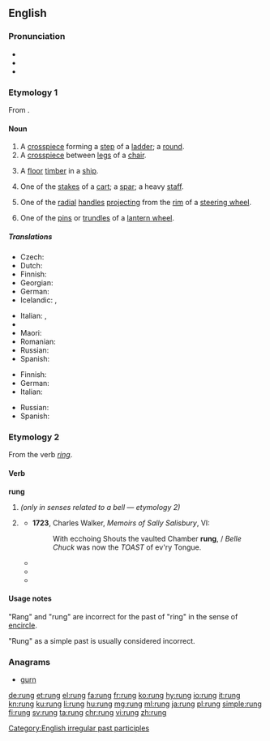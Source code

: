 {{Wikisource1911Enc|rung}}
{{also|rừng}}
==English==

===Pronunciation===
* {{IPA|/rʌŋ/}}
* {{rhymes|ʌŋ}}
* {{homophones|lang=en|wrung}}

===Etymology 1===
From {{etyl|ang|en}} {{term|hrung|lang=ang}}.

====Noun====
{{en-noun}}

# A [[crosspiece]] forming a [[step]] of a [[ladder]]; a [[round]].
# A [[crosspiece]] between [[leg]]s of a [[chair]].
# {{context|nautical|dated|lang=en}} A [[floor]] [[timber]] in a [[ship]].
# {{context|dated|lang=en}} One of the [[stake]]s of a [[cart]]; a [[spar]]; a heavy [[staff]].
# {{context|engineering|dated|lang=en}} One of the [[radial]] [[handle]]s [[project]]ing from the [[rim]] of a [[steering wheel]].
# {{context|engineering|dated|lang=en}} One of the [[pin]]s or [[trundle]]s of a [[lantern wheel]].

=====Translations=====
{{trans-top|ladder step}}
* Czech: {{t|cs|příčka|f}}
* Dutch: {{t+|nl|sport}}
* Finnish: {{t+|fi|puola}}
* Georgian: {{t|ka|საფეხური|sc=Geor}}
* German: {{t+|de|Sprosse|f}}
* Icelandic: {{t|is|trappa|f}}, {{t+|is|þrep|n}}
{{trans-mid}}
* Italian: {{t|it|scalino|m}}, {{t+|it|piolo|m}}
* {{trreq|Japanese}}
* Maori: {{t|mi|kaupae}}
* Romanian: {{t+|ro|treaptă}}
* Russian: {{t+|ru|ступенька|f}}
* Spanish: {{t+|es|travesaño|m}}
{{trans-bottom}}

{{trans-top|crosspiece between chair legs}}
* Finnish: {{t|fi|poikkipuu}}
* German: {{t|de|Querstab|m}}
* Italian: {{t+|it|traversa|f}}
{{trans-mid}}
* Russian: {{t+|ru|перекладина|f}}
* Spanish: {{t+|es|travesaño|m}}
{{trans-bottom}}

===Etymology 2===
From the verb ''[[ring]]''. {{etystub}}

====Verb====
'''rung'''

# {{past participle of|ring|lang=en}} ''(only in senses related to a bell — etymology 2)''
# {{context|chiefly|dialectal|lang=en}} {{en-simple past of|ring}}
#*'''1723''', Charles Walker, ''Memoirs of Sally Salisbury'', VI:
#*:With ecchoing Shouts the vaulted Chamber '''rung''', / ''Belle Chuck'' was now the ''TOAST'' of ev'ry Tongue.
#* {{quote-journal|journals=Report of State Officers, Board and Committees to the General ...| page=229| 
books.google.com/books?id=YHYbAQAAIAAJ| South Carolina. General Assembly| year=1906| passage=Mr. Seibels, in his testimony, said I '''rung''' him up to see about labels. He is very much mistaken. I '''rung''' him up to see about bottles.}}
#* {{quote-book| title=Wrigleyville: A Magical History Tour of the Chicago Cubs| page=435| books.google.com/books?isbn=1429904801| author=Peter Golenbock| year=1996| passage=So they '''rung''' him up, and the next day he came to me and wanted to know where that pitch was.}}
#* {{quote-book| title=Burning Rainbow Farm: How a Stoner Utopia Went Up in Smoke| page=70| books.google.com/books?isbn=1596919906| author=Dean Kuipers| year=2008| passage="I just '''rung''' him up, told him I was looking for an apartment and some work and got both of them the same day," Moe said.}}

====Usage notes====

"Rang" and "rung" are incorrect for the past of "ring" in the sense of [[encircle]].

"Rung" as a simple past is usually considered incorrect.

===Anagrams===
* [[gurn#English|gurn]]

[[Category:English irregular past participles]]

[[de:rung]]
[[et:rung]]
[[el:rung]]
[[fa:rung]]
[[fr:rung]]
[[ko:rung]]
[[hy:rung]]
[[io:rung]]
[[it:rung]]
[[kn:rung]]
[[ku:rung]]
[[li:rung]]
[[hu:rung]]
[[mg:rung]]
[[ml:rung]]
[[ja:rung]]
[[pl:rung]]
[[simple:rung]]
[[fi:rung]]
[[sv:rung]]
[[ta:rung]]
[[chr:rung]]
[[vi:rung]]
[[zh:rung]]